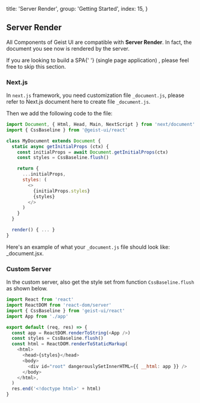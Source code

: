 
  title: 'Server Render',
  group: 'Getting Started',
  index: 15,
}

## Server Render

All Components of Geist UI are compatible with **Server Render**. In fact, the document you see now is rendered by the server.

<Note label="readme">
  If you are looking to build a SPA{' '}
  <Link
    href="https://en.wikipedia.org/wiki/Single-page_application"
    rel="nofollow"
    underline>
    (single page application)
  </Link>
  , please feel free to skip this section.
</Note>

<Spacer h={2.5} />

### Next.js

In `next.js` framework, you need customization file `_document.js`,
please refer to <Link href="https://nextjs.org/docs/advanced-features/custom-document" rel="nofollow">Next.js document here</Link>
to create file `_document.js`.

Then we add the following code to the file:

```js
import Document, { Html, Head, Main, NextScript } from 'next/document'
import { CssBaseline } from '@geist-ui/react'

class MyDocument extends Document {
  static async getInitialProps (ctx) {
    const initialProps = await Document.getInitialProps(ctx)
    const styles = CssBaseline.flush()

    return {
      ...initialProps,
      styles: (
        <>
          {initialProps.styles}
          {styles}
        </>
      )
    }
  }

  render() { ... }
}
```

Here's an example of what your `_document.js` file should look like: <Link href="https://github.com/unix/unix.bio/blob/template/pages/_document.jsx" rel="nofollow">\_document.jsx</Link>.

<Spacer h={3} />

### Custom Server

In the custom server, also get the style set from function `CssBaseline.flush` as shown below.

```js
import React from 'react'
import ReactDOM from 'react-dom/server'
import { CssBaseline } from 'geist-ui/react'
import App from './app'

export default (req, res) => {
  const app = ReactDOM.renderToString(<App />)
  const styles = CssBaseline.flush()
  const html = ReactDOM.renderToStaticMarkup(
    <html>
      <head>{styles}</head>
      <body>
        <div id="root" dangerouslySetInnerHTML={{ __html: app }} />
      </body>
    </html>,
  )
  res.end('<!doctype html>' + html)
}
```


